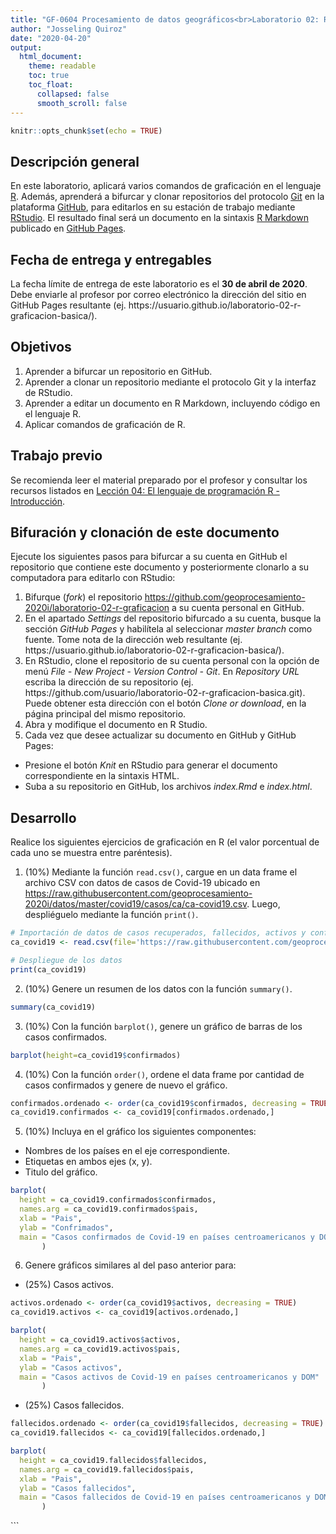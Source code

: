 ---
title: "GF-0604 Procesamiento de datos geográficos<br>Laboratorio 02: R - Graficación básica"
author: "Josseling Quiroz"
date: "2020-04-20"
output:
  html_document:
    theme: readable    
    toc: true
    toc_float:
      collapsed: false
      smooth_scroll: false  
---

```{r setup, include=FALSE}
knitr::opts_chunk$set(echo = TRUE)
```

## Descripción general
En este laboratorio, aplicará varios comandos de graficación en el lenguaje [R](https://www.r-project.org/). Además, aprenderá a bifurcar y clonar repositorios del protocolo [Git](https://git-scm.com/) en la plataforma [GitHub](https://github.com/), para editarlos en su estación de trabajo mediante [RStudio](https://rstudio.com/). El resultado final será un documento en la sintaxis [R Markdown](https://rmarkdown.rstudio.com/) publicado en [GitHub Pages](https://pages.github.com/).

## Fecha de entrega y entregables
La fecha límite de entrega de este laboratorio es el **30 de abril de 2020**. Debe enviarle al profesor por correo electrónico la dirección del sitio en GitHub Pages resultante (ej. https://usuario.github.io/laboratorio-02-r-graficacion-basica/).

## Objetivos
1. Aprender a bifurcar un repositorio en GitHub.
2. Aprender a clonar un repositorio mediante el protocolo Git y la interfaz de RStudio.
3. Aprender a editar un documento en R Markdown, incluyendo código en el lenguaje R.
4. Aplicar comandos de graficación de R.

## Trabajo previo
Se recomienda leer el material preparado por el profesor y consultar los recursos listados en [Lección 04: El lenguaje de programación R - Introducción](https://geoprocesamiento-2020i.github.io/leccion-04-r-introduccion/).

## Bifuración y clonación de este documento
Ejecute los siguientes pasos para bifurcar a su cuenta en GitHub el repositorio que contiene este documento y posteriormente clonarlo a su computadora para editarlo con RStudio:

1. Bifurque (_fork_) el repositorio [https://github.com/geoprocesamiento-2020i/laboratorio-02-r-graficacion](https://github.com/geoprocesamiento-2020i/laboratorio-02-r-graficacion) a su cuenta personal en GitHub.
2. En el apartado _Settings_ del repositorio bifurcado a su cuenta, busque la sección _GitHub Pages_ y habilítela al seleccionar _master branch_ como fuente. Tome nota de la dirección web resultante (ej. https://usuario.github.io/laboratorio-02-r-graficacion-basica/).
3. En RStudio, clone el repositorio de su cuenta personal con la opción de menú _File - New Project - Version Control - Git_. En _Repository URL_ escriba la dirección de su repositorio (ej. https://github.com/usuario/laboratorio-02-r-graficacion-basica.git). Puede obtener esta dirección con el botón _Clone or download_, en la página principal del mismo repositorio.
4. Abra y modifique el documento en R Studio.
5. Cada vez que desee actualizar su documento en GitHub y GitHub Pages:
- Presione el botón _Knit_ en RStudio para generar el documento correspondiente en la sintaxis HTML.
- Suba a su repositorio en GitHub, los archivos _index.Rmd_ e _index.html_.

## Desarrollo
Realice los siguientes ejercicios de graficación en R (el valor porcentual de cada uno se muestra entre paréntesis).

1. (10%) Mediante la función ```read.csv()```, cargue en un data frame el archivo CSV con datos de casos de Covid-19 ubicado en [https://raw.githubusercontent.com/geoprocesamiento-2020i/datos/master/covid19/casos/ca/ca-covid19.csv](https://raw.githubusercontent.com/geoprocesamiento-2020i/datos/master/covid19/casos/ca/ca-covid19.csv). Luego, despliéguelo mediante la función ```print()```.

```{r}
# Importación de datos de casos recuperados, fallecidos, activos y confirmados de Covid-19 en los países de Centroamérica
ca_covid19 <- read.csv(file='https://raw.githubusercontent.com/geoprocesamiento-2020i/datos/master/covid19/casos/ca/ca-covid19.csv')

# Despliegue de los datos
print(ca_covid19)
```

2. (10%) Genere un resumen de los datos con la función  ```summary() ```.

```{r}
summary(ca_covid19)

```

3. (10%) Con la función ```barplot()```, genere un gráfico de barras de los casos confirmados.

```{r}
barplot(height=ca_covid19$confirmados)
``` 

4. (10%) Con la función  ```order()```, ordene el data frame por cantidad de casos confirmados y genere de nuevo el gráfico.

```{r}
confirmados.ordenado <- order(ca_covid19$confirmados, decreasing = TRUE)
ca_covid19.confirmados <- ca_covid19[confirmados.ordenado,]
```

5. (10%) Incluya en el gráfico los siguientes componentes:
- Nombres de los países en el eje correspondiente.
- Etiquetas en ambos ejes (x, y).
- Titulo del gráfico.

```{r}
barplot( 
  height = ca_covid19.confirmados$confirmados,
  names.arg = ca_covid19.confirmados$pais,
  xlab = "Pais",
  ylab = "Confrimados",
  main = "Casos confirmados de Covid-19 en países centroamericanos y DOM"
       )   
```

6. Genere gráficos similares al del paso anterior para:
- (25%) Casos activos.
```{r}
activos.ordenado <- order(ca_covid19$activos, decreasing = TRUE)
ca_covid19.activos <- ca_covid19[activos.ordenado,]

barplot( 
  height = ca_covid19.activos$activos,
  names.arg = ca_covid19.activos$pais,
  xlab = "Pais",
  ylab = "Casos activos",
  main = "Casos activos de Covid-19 en países centroamericanos y DOM"
       )
```
- (25%) Casos fallecidos.
```{r}
fallecidos.ordenado <- order(ca_covid19$fallecidos, decreasing = TRUE)
ca_covid19.fallecidos <- ca_covid19[fallecidos.ordenado,]

barplot( 
  height = ca_covid19.fallecidos$fallecidos,
  names.arg = ca_covid19.fallecidos$pais,
  xlab = "Pais",
  ylab = "Casos fallecidos",
  main = "Casos fallecidos de Covid-19 en países centroamericanos y DOM"
       )
```
```

